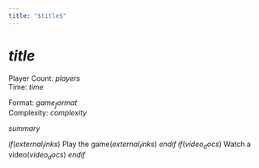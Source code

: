 ```yaml
---
title: "$title$"
---
```


# $title$

::: {.game-info-box}
::: {.game-stats}
::: {.left-stats}
Player Count: $players$  
Time: $time$
:::
::: {.right-stats}
Format: $game_format$  
Complexity: $complexity$
:::
:::
:::

$summary$

::: {.game-actions}
$if(external_links)$
[Play the game]{.btn .btn-play}($external_links$)
$endif$
$if(video_docs)$
[Watch a video]{.btn .btn-watch}($video_docs$)
$endif$
:::
